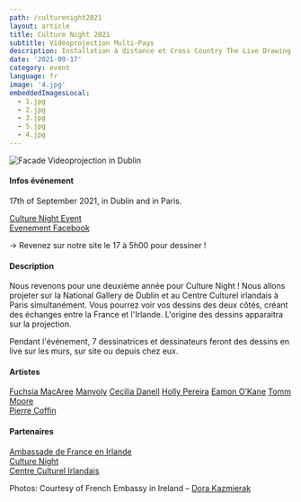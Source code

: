 ```yaml
---
path: /culturenight2021
layout: article
title: Culture Night 2021
subtitle: Vidéoprojection Multi-Pays
description: Installation à distance et Cross Country The Live Drawing Project pour Culture Night à Dublin et Paris simultanément
date: '2021-09-17'
category: event
language: fr
image: '4.jpg'
embeddedImagesLocal:
  - 1.jpg
  - 2.jpg
  - 3.jpg
  - 5.jpg
  - 4.jpg
---
```


![Facade Videoprojection in Dublin](4.jpg)


#### Infos événement

17th of September 2021, in Dublin and in Paris.

[Culture Night Event](https://culturenight.ie/event/french-embassy-at-the-national-gallery-of-ireland-the-live-drawing-project-ireland-and-france/)  
[Evenement Facebook](https://www.facebook.com/events/250631850276287/)  

-> Revenez sur notre site le 17 à 5h00 pour dessiner !


#### Description

Nous revenons pour une deuxième année pour Culture Night ! Nous allons projeter sur la National Gallery de Dublin et au Centre Culturel irlandais à Paris simultanément.
Vous pourrez voir vos dessins des deux côtés, créant des échanges entre la France et l'Irlande. L'origine des dessins apparaitra sur la projection.

Pendant l'événement, 7 dessinatrices et dessinateurs feront des dessins en live sur les murs, sur site ou depuis chez eux. 



#### Artistes

[Fuchsia MacAree](https://macaree.ie/)
[Manyoly](https://macaree.ie/)
[Cecilia Danell](http://www.ceciliadanell.com/)
[Holly Pereira](https://www.hollypereira.com/)
[Eamon O’Kane](https://eamonokane.com/)
[Tomm Moore](https://www.cartoonsaloon.ie/)  
[Pierre Coffin](https://www.illuminationmacguff.com/)


#### Partenaires

[Ambassade de France en Irlande](https://ie.ambafrance.org/)  
[Culture Night](https://culturenight.ie/)  
[Centre Culturel Irlandais](https://www.centreculturelirlandais.com/)


Photos: Courtesy of French Embassy in Ireland – [Dora Kazmierak](https://www.dorakazmierak.com/)
